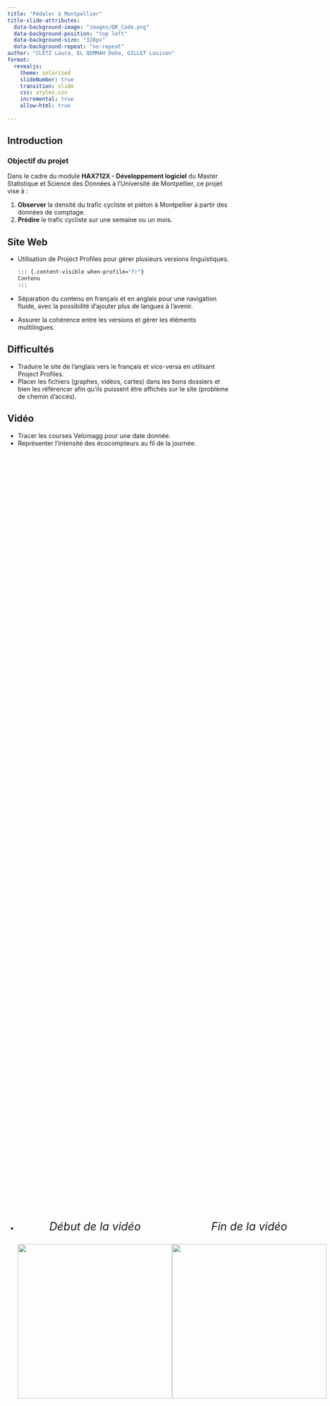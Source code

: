 ```yaml
---
title: "Pédaler à Montpellier"
title-slide-attributes:
  data-background-image: "images/QR_Code.png"
  data-background-position: "top left"
  data-background-size: "320px"
  data-background-repeat: "no-repeat"
author: "CLETZ Laura, EL QEMMAH Doha, GILLET Louison"
format: 
  revealjs:
    theme: solarized
    slideNumber: true
    transition: slide
    css: styles.css
    incremental: true
    allow-html: true
    
---
```


## Introduction

### Objectif du projet

Dans le cadre du module **HAX712X - Développement logiciel** du Master Statistique et Science des Données à l'Université de Montpellier, ce projet vise à :

1. **Observer** la densité du trafic cycliste et piéton à Montpellier à partir des données de comptage.
2. **Prédire** le trafic cycliste sur une semaine ou un mois.

## Site Web
- Utilisation de Project Profiles pour gérer plusieurs versions linguistiques.
  ```bash
  ::: {.content-visible when-profile="fr"}
  Contenu 
  ::: 
  ```
- Séparation du contenu en français et en anglais pour une navigation fluide, avec la possibilité d'ajouter plus de langues à l'avenir.
- Assurer la cohérence entre les versions et gérer les éléments multilingues.

## Difficultés

- Traduire le site de l'anglais vers le français et vice-versa en utilisant Project Profiles.
- Placer les fichiers (graphes, vidéos, cartes) dans les bons dossiers et bien les référencer afin qu'ils puissent être affichés sur le site (problème de chemin d'accès).

## Vidéo
- Tracer les courses Velomagg pour une date donnée. 
- Représenter l'intensité des écocompteurs au fil de la journée.
-  
  <div style="display: flex; justify-content: space-between; align-items: center; height: 100%;">

   <!-- Image "Avant" -->
   <div style="text-align: left;">
    <p style="font-size: 25px; font-style: italic; text-align: center">
    Début de la vidéo
    </p>
    <img src="images/start_video.PNG" height="350px">
   </div>

   <!-- Image "Après" -->
   <div style="text-align: right">
    <p style="font-size: 25px; font-style: italic; text-align: center">
    Fin de la vidéo
    </p>
    <img src="images/end_video.PNG" height="350px">
   </div>

   </div>
  
## Difficultés

- **Git** : apprendre et gérer les branches pour collaborer efficacement.
- Utiliser une **classe python**
  ```python
  class TrajetAnimation:
  ```
- Organiser le code en différents **modules**
  <div style="display: flex; justify-content: space-between; align-items: center; height: 100%;">

   <!-- Image "Avant" -->
   <div style="text-align: left; margin-top: 20px;">
    <img src="images/arbre_avant_modules.PNG" height="200px">
   </div>

   <!-- Flèche SVG fine -->
   <div style="text-align: center;">
    <svg xmlns="http://www.w3.org/2000/svg" width="150" height="50" viewBox="0 0 150 50">
      <!-- Ligne horizontale -->
      <line x1="0" y1="25" x2="100" y2="25" stroke="black" stroke-width="3"/>
      <!-- Pointe de flèche -->
      <polygon points="100,15 100,35 140,25" fill="black"/>
    </svg>
   </div>

   <!-- Image "Après" -->
   <div style="text-align: right; margin-top: 20px;">
    <img src="images/arbre_apres_module.PNG" height="250px">
   </div>
   </div>

## Carte Interactive

![](images/screen_map_int.png)  \
**Données choisies :** données de comptage sur une semaine classique, du 18/03/2024 au 24/03/2024.  \
**Packages Python :** pandas, json, folium, branca.  \
**Objectif :** pouvoir prédire les zones les plus (et les moins) fréquentées par les cyclistes suivant le jour de la semaine.

## Difficultés

- Apprendre les particularités de chaque package, surtout folium.
  ```.python
  folium.Marker(
          location=[lat, lon], 
          icon=folium.Icon(icon="bicycle", 
                      prefix="fa", icon_color="black", 
                      color="black", icon_size=(10, 10), 
                      shadow_size=(0,0)), 
          popup=folium.Popup(name, parse_html=True), 
      ).add_to(Montpellier)
  ```
- Lire des dictionnaires json.
- Comprendre la stylisation CSS. 

## Pour aller plus loin...

- Recommander des trajets personnalisés pour les cyclistes, optimisés selon leurs préférences (chemins rapides, panoramiques, ou peu fréquentés).
- Étendre nos analyses à des périodes plus longues pour détecter des tendances saisonnières ou des événements exceptionnels.

--- 

<div style="display: flex; justify-content: center; align-items: center; height: 100vh;">
  <h1>Merci de votre attention !</h1>
</div>